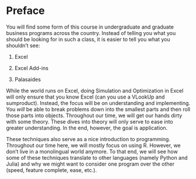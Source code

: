 # Preface

You will find some form of this course in undergraduate and graduate business programs across the country. Instead of telling you what you should be looking for in such a class, it is easier to tell you what you shouldn't see:

1.    Excel

2.    Excel Add-ins

3.    Palasaides

While the world runs on Excel, doing Simulation and Optimization in Excel will only ensure that you know Excel (can you use a VLookUp and sumproduct). Instead, the focus will be on understanding and implementing. You *will* be able to break problems down into the smallest parts and then roll those parts into objects. Throughout our time, we will get our hands dirty with some theory. These dives into theory will only serve to ease into greater understanding. In the end, however, the goal is application. 

These techniques also serve as a nice introduction to programming. Throughout our time here, we will mostly focus on using R. However, we don't live in a monolingual world anymore. To that end, we will see how some of these techniques translate to other languages (namely Python and Julia) and why we might want to consider one program over the other (speed, feature complete, ease, etc.).